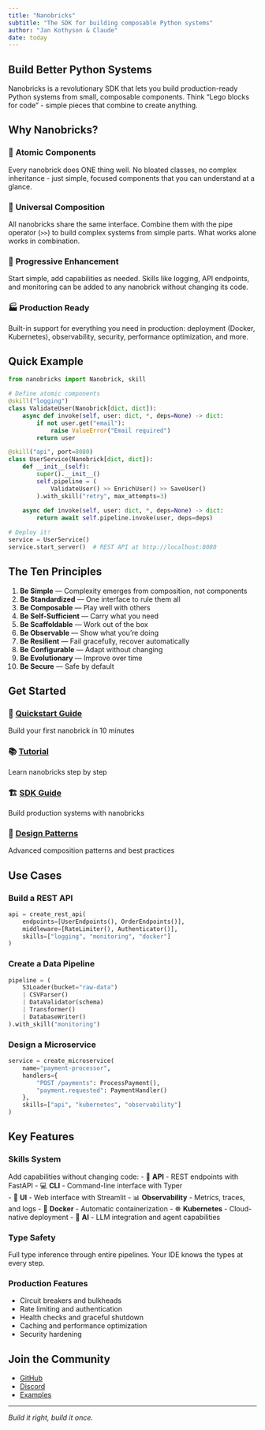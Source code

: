 ```yaml
---
title: "Nanobricks"
subtitle: "The SDK for building composable Python systems"
author: "Jan Kothyson & Claude"
date: today
---
```


## Build Better Python Systems

Nanobricks is a revolutionary SDK that lets you build production-ready Python systems from small, composable components. Think "Lego blocks for code" - simple pieces that combine to create anything.

## Why Nanobricks?

### 🧱 **Atomic Components**
Every nanobrick does ONE thing well. No bloated classes, no complex inheritance - just simple, focused components that you can understand at a glance.

### 🔗 **Universal Composition**
All nanobricks share the same interface. Combine them with the pipe operator (`>>`) to build complex systems from simple parts. What works alone works in combination.

### 🚀 **Progressive Enhancement**
Start simple, add capabilities as needed. Skills like logging, API endpoints, and monitoring can be added to any nanobrick without changing its code.

### 🏭 **Production Ready**
Built-in support for everything you need in production: deployment (Docker, Kubernetes), observability, security, performance optimization, and more.

## Quick Example

```python
from nanobricks import Nanobrick, skill

# Define atomic components
@skill("logging")
class ValidateUser(Nanobrick[dict, dict]):
    async def invoke(self, user: dict, *, deps=None) -> dict:
        if not user.get("email"):
            raise ValueError("Email required")
        return user

@skill("api", port=8080)
class UserService(Nanobrick[dict, dict]):
    def __init__(self):
        super().__init__()
        self.pipeline = (
            ValidateUser() >> EnrichUser() >> SaveUser()
        ).with_skill("retry", max_attempts=3)
    
    async def invoke(self, user: dict, *, deps=None) -> dict:
        return await self.pipeline.invoke(user, deps=deps)

# Deploy it!
service = UserService()
service.start_server()  # REST API at http://localhost:8080
```

## The Ten Principles

1. **Be Simple** — Complexity emerges from composition, not components
2. **Be Standardized** — One interface to rule them all
3. **Be Composable** — Play well with others
4. **Be Self-Sufficient** — Carry what you need
5. **Be Scaffoldable** — Work out of the box
6. **Be Observable** — Show what you're doing
7. **Be Resilient** — Fail gracefully, recover automatically
8. **Be Configurable** — Adapt without changing
9. **Be Evolutionary** — Improve over time
10. **Be Secure** — Safe by default

## Get Started

### 🚀 **[Quickstart Guide](quickstart.qmd)**
Build your first nanobrick in 10 minutes

### 📚 **[Tutorial](tutorial.qmd)**
Learn nanobricks step by step

### 🏗️ **[SDK Guide](sdk-guide.qmd)**
Build production systems with nanobricks

### 🎨 **[Design Patterns](patterns.qmd)**
Advanced composition patterns and best practices

## Use Cases

### Build a REST API
```python
api = create_rest_api(
    endpoints=[UserEndpoints(), OrderEndpoints()],
    middleware=[RateLimiter(), Authenticator()],
    skills=["logging", "monitoring", "docker"]
)
```

### Create a Data Pipeline
```python
pipeline = (
    S3Loader(bucket="raw-data")
    | CSVParser()
    | DataValidator(schema)
    | Transformer()
    | DatabaseWriter()
).with_skill("monitoring")
```

### Design a Microservice
```python
service = create_microservice(
    name="payment-processor",
    handlers={
        "POST /payments": ProcessPayment(),
        "payment.requested": PaymentHandler()
    },
    skills=["api", "kubernetes", "observability"]
)
```

## Key Features

### Skills System
Add capabilities without changing code:
- 🚀 **API** - REST endpoints with FastAPI
- 💻 **CLI** - Command-line interface with Typer  
- 🎨 **UI** - Web interface with Streamlit
- 📊 **Observability** - Metrics, traces, and logs
- 🐳 **Docker** - Automatic containerization
- ☸️ **Kubernetes** - Cloud-native deployment
- 🤖 **AI** - LLM integration and agent capabilities

### Type Safety
Full type inference through entire pipelines. Your IDE knows the types at every step.

### Production Features
- Circuit breakers and bulkheads
- Rate limiting and authentication
- Health checks and graceful shutdown
- Caching and performance optimization
- Security hardening

## Join the Community

- [GitHub](https://github.com/nanobricks/nanobricks)
- [Discord](https://discord.gg/nanobricks)
- [Examples](https://github.com/nanobricks/examples)

---

*Build it right, build it once.*